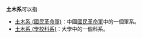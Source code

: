 '''土木系'''可以指
*[[土木系_(國民革命軍)|土木系 (國民革命軍)]]：中國[[國民革命軍|國民革命軍]]中的一個軍系。
*[[土木系_(學校科系)|土木系 (學校科系)]]：大學中的一個科系。
{{消歧義|Cat=三字消歧义|T}}